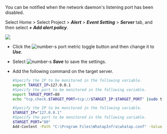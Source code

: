 You can be notified when the network daemon's listening port has been disabled.

Select Home > Select Project > **_Alert_** > **_Event Setting_** > **_Server_** tab, and then select **_+ Add alert policy_**.

![](/img/server-adf-tcp-port.png)

-   Click the ![number-s](/img/number-01.png) port metric toggle button and then change it to **_Use_**.
-   Select ![number-s](/img/number-02.png) **_Save_** to save the settings.
-   Add the following command on the target server. 

    <Tabs>
      <TabItem value="lxst" label="Linux Shell">

    ```bash title=SH
    #Specify the IP to be monitored in the following variable.
    export TARGET_IP=127.0.0.1
    #Specify the port to be monitored in the following variable.
    export TARGET_PORT=80
    echo "tcp.check.$TARGET_PORT=tcp://$TARGET_IP:$TARGET_PORT" |sudo tee -a /usr/whatap/infra/conf/whatap.conf
    ```

    </TabItem>
      <TabItem value="wpst" label="Windows Powershell">

    ```bash title=SH
    #Specify the IP to be monitored in the following variable.
    $TARGET_IP="127.0.0.1"
    #Specify the port to be monitored in the following variable.
    $TARGET_PORT="80"
    Add-Content -Path "C:\Program Files\WhatapInfra\whatap.conf" -Value "tcp.check.$TARGET_PORT=tcp://$TARGET_IP:$TARGET_PORT"
    ```

    </TabItem>
      </Tabs>

<!-- 데몬형 프로세스가 bind 해서 사용하는 listen 포트가 접속이 안되면 알림을 받을 수 있습니다. -->
